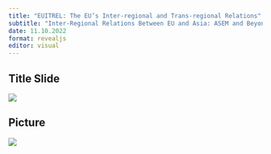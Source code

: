 ```yaml
---
title: "EUITREL: The EU’s Inter-regional and Trans-regional Relations"
subtitle: "Inter-Regional Relations Between EU and Asia: ASEM and Beyond"
date: 11.10.2022 
format: revealjs
editor: visual
---
```


## Title Slide

![](/lecture/images/Hakan%20Mehmetcik%202022%20Autumn%203/Hakan%20Mehmetcik%202022%20Autumn%203.png)

## Picture

![](/lecture/images/Hakan%20Mehmetcik%202022%20Autumn%203/WhatsApp%20Image%202023-12-10%20at%2012.53.48%20AM.jpeg)
